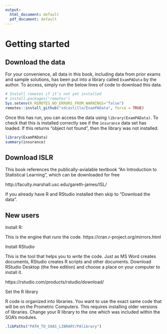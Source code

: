 ```yaml
---
output:
  html_document: default
  pdf_document: default
---
```

# Getting started 

## Download the data

For your convenience, all data in this book, including data from prior exams and sample solutions, has been put into a library called `ExamPAData` by the author.  To access, simply run the below lines of code to download this data.

```r
# Install remotes if it's not yet installed
# install.packages("remotes")
Sys.setenv(R_REMOTES_NO_ERRORS_FROM_WARNINGS="false")
remotes::install_github("sdcastillo/ExamPAData", force = TRUE)
```

Once this has run, you can access the data using `library(ExamPAData)`.  To check that this is installed correctly see if the `insurance` data set has loaded.  If this returns "object not found", then the library was not installed.

```r
library(ExamPAData)
summary(insurance)
```

## Download ISLR

This book references the publically-avialable textbook "An Introduction to Statistical Learning", which can be downloaded for free

http://faculty.marshall.usc.edu/gareth-james/ISL/

If you already have R and RStudio installed then skip to "Download the data". 

## New users

Install R:

This is the engine that *runs* the code.  https://cran.r-project.org/mirrors.html

Install RStudio

This is the tool that helps you to *write* the code.  Just as MS Word creates documents, RStudio creates R scripts and other documents.  Download RStudio Desktop (the free edition) and choose a place on your computer to install it.

https://rstudio.com/products/rstudio/download/

Set the R library

R code is organized into libraries.  You want to use the exact same code that will be on the Prometric Computers.  This requires installing older versions of libraries.  Change your R library to the one which was included within the SOA's modules.

```r
.libPaths("PATH_TO_SOAS_LIBRARY/PAlibrary")
```
